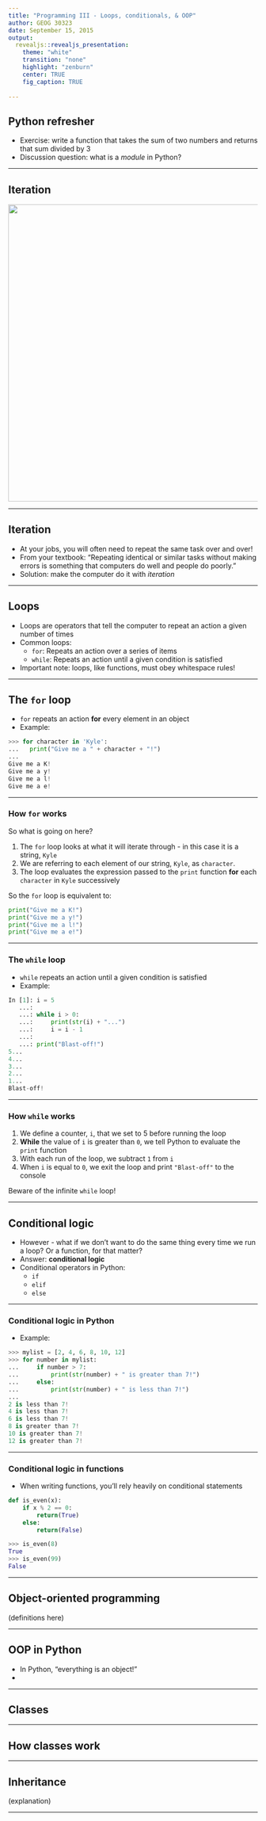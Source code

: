 ```yaml
---
title: "Programming III - Loops, conditionals, & OOP"
author: GEOG 30323
date: September 15, 2015
output: 
  revealjs::revealjs_presentation: 
    theme: "white"
    transition: "none"
    highlight: "zenburn"
    center: TRUE
    fig_caption: TRUE
    
---
```


## Python refresher

* Exercise: write a function that takes the sum of two numbers and returns that sum divided by 3
* Discussion question: what is a _module_ in Python?  

---

## Iteration

<img src=img/meme.jpg style="width: 600px">

---

## Iteration

* At your jobs, you will often need to repeat the same task over and over!
* From your textbook: "Repeating identical or similar tasks without making errors is something that computers do well and people do poorly."
* Solution: make the computer do it with _iteration_

---

## Loops

* Loops are operators that tell the computer to repeat an action a given number of times
* Common loops: 
    - `for`: Repeats an action over a series of items
    - `while`: Repeats an action until a given condition is satisfied

* Important note: loops, like functions, must obey whitespace rules!

---

## The `for` loop

* `for` repeats an action __for__ every element in an object
* Example: 

```python
>>> for character in 'Kyle': 
...   print("Give me a " + character + "!")
... 
Give me a K!
Give me a y!
Give me a l!
Give me a e!
```

---

### How `for` works

So what is going on here?  

1. The `for` loop looks at what it will iterate through - in this case it is a string, `Kyle`
2. We are referring to each element of our string, `Kyle`, as `character`.  
3. The loop evaluates the expression passed to the `print` function __for__ each `character` in `Kyle` successively

So the `for` loop is equivalent to: 

```python
print("Give me a K!")
print("Give me a y!")
print("Give me a l!")
print("Give me a e!")
```

---

### The `while` loop

* `while` repeats an action until a given condition is satisfied
* Example: 

```python
In [1]: i = 5
   ...: 
   ...: while i > 0: 
   ...:     print(str(i) + "...")
   ...:     i = i - 1
   ...: 
   ...: print("Blast-off!")
5...
4...
3...
2...
1...
Blast-off!
```

---

### How `while` works

1. We define a counter, `i`, that we set to 5 before running the loop
2. __While__ the value of `i` is greater than `0`, we tell Python to evaluate the `print` function
3. With each run of the loop, we subtract `1` from `i`
4. When `i` is equal to `0`, we exit the loop and print `"Blast-off"` to the console

Beware of the infinite `while` loop!

---

## Conditional logic

* However - what if we don't want to do the same thing every time we run a loop?  Or a function, for that matter? 
* Answer: __conditional logic__
* Conditional operators in Python: 
    - `if`
    - `elif`
    - `else`

---

### Conditional logic in Python

* Example: 

```python
>>> mylist = [2, 4, 6, 8, 10, 12]
>>> for number in mylist: 
...     if number > 7: 
...         print(str(number) + " is greater than 7!")
...     else: 
...         print(str(number) + " is less than 7!")
... 
2 is less than 7!
4 is less than 7!
6 is less than 7!
8 is greater than 7!
10 is greater than 7!
12 is greater than 7!
```

---

### Conditional logic in functions

* When writing functions, you'll rely heavily on conditional statements 

```python
def is_even(x): 
    if x % 2 == 0: 
        return(True)
    else: 
        return(False)

>>> is_even(8)
True
>>> is_even(99)
False
```

---

## Object-oriented programming

(definitions here)

---

## OOP in Python

* In Python, "everything is an object!"
* 

---

## Classes

---

## How classes work

---

## Inheritance

(explanation)

---










<style>

.reveal section img {
  background:none; 
  border:none; 
  box-shadow:none;
  }
  
</style>
